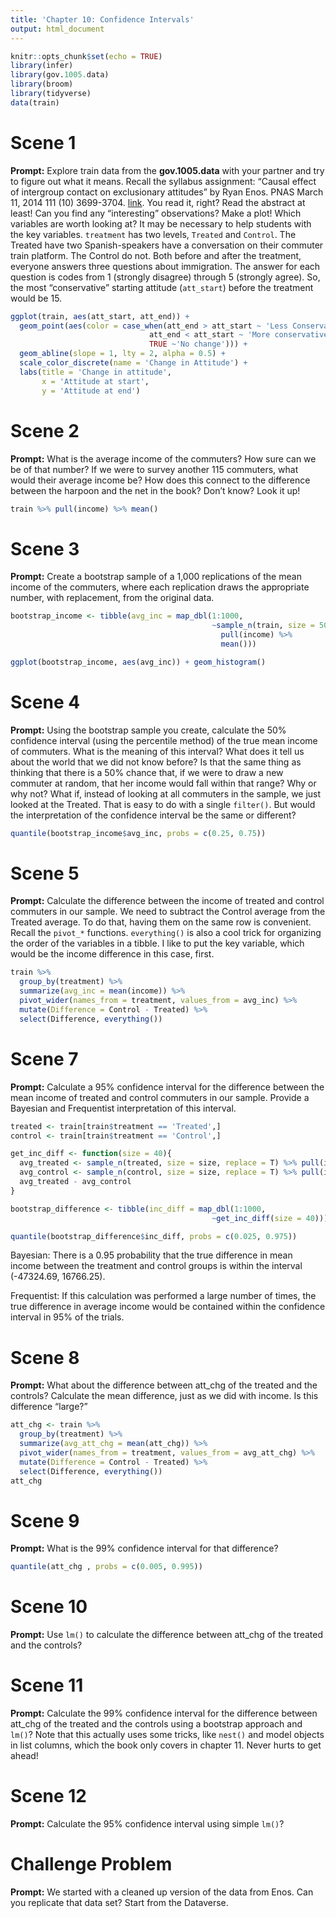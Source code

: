 ```yaml
---
title: 'Chapter 10: Confidence Intervals'
output: html_document
---
```


```r
knitr::opts_chunk$set(echo = TRUE)
library(infer)
library(gov.1005.data)
library(broom)
library(tidyverse)
data(train)
```

# Scene 1

**Prompt:** Explore train data from the **gov.1005.data** with your partner and try to figure out what it means. Recall the syllabus assignment: "Causal effect of intergroup contact on exclusionary attitudes" by Ryan Enos. PNAS March 11, 2014 111 (10) 3699-3704. [link](https://www.pnas.org/content/pnas/111/10/3699.full.pdf%20). You read it, right? Read the abstract at least! Can you find any "interesting" observations? Make a plot! Which variables are worth looking at? It may be necessary to help students with the key variables. `treatment` has two levels, `Treated` and `Control`. The Treated have two Spanish-speakers have a conversation on their commuter train platform. The Control do not. Both before and after the treatment, everyone answers three questions about immigration. The answer for each question is codes from 1 (strongly disagree) through 5 (strongly agree). So, the most "conservative" starting attitude (`att_start`) before the treatment would be 15.

```r
ggplot(train, aes(att_start, att_end)) +
  geom_point(aes(color = case_when(att_end > att_start ~ 'Less Conservative',
                               att_end < att_start ~ 'More conservative',
                               TRUE ~'No change'))) +
  geom_abline(slope = 1, lty = 2, alpha = 0.5) +
  scale_color_discrete(name = 'Change in Attitude') +
  labs(title = 'Change in attitude',
       x = 'Attitude at start',
       y = 'Attitude at end')

```


# Scene 2

**Prompt:** What is the average income of the commuters? How sure can we be of that number? If we were to survey another 115 commuters, what would their average income be? How does this connect to the difference between the harpoon and the net in the book? Don't know? Look it up!

```r
train %>% pull(income) %>% mean()
```


# Scene 3

**Prompt:** Create a bootstrap sample of a 1,000 replications of the mean income of the commuters, where each replication draws the appropriate number, with replacement, from the original data.

```r
bootstrap_income <- tibble(avg_inc = map_dbl(1:1000, 
                                             ~sample_n(train, size = 50, replace = T) %>%
                                               pull(income) %>% 
                                               mean()))

ggplot(bootstrap_income, aes(avg_inc)) + geom_histogram()
```



# Scene 4

**Prompt:** Using the bootstrap sample you create, calculate the 50% confidence interval (using the percentile method) of the true mean income of commuters. What is the meaning of this interval? What does it tell us about the world that we did not know before? Is that the same thing as thinking that there is a 50% chance that, if we were to draw a new commuter at random, that her income would fall within that range? Why or why not? What if, instead of looking at all commuters in the sample, we just looked at the Treated. That is easy to do with a single `filter()`. But would the interpretation of the confidence interval be the same or different?

```r
quantile(bootstrap_income$avg_inc, probs = c(0.25, 0.75))
```


# Scene 5

**Prompt:**  Calculate  the difference between the income of treated and control commuters in our sample. We need to subtract the Control average from the Treated average. To do that, having them on the same row is convenient. Recall the `pivot_*` functions. `everything()` is also a cool trick for organizing the order of the variables in a tibble. I like to put the key variable, which would be the income difference in this case, first.

```r
train %>%
  group_by(treatment) %>%
  summarize(avg_inc = mean(income)) %>%
  pivot_wider(names_from = treatment, values_from = avg_inc) %>%
  mutate(Difference = Control - Treated) %>% 
  select(Difference, everything())
```


# Scene 7

**Prompt:**  Calculate a 95% confidence interval for the difference between the mean income of treated and control commuters in our sample. Provide a Bayesian and Frequentist interpretation of this interval.

```r
treated <- train[train$treatment == 'Treated',]
control <- train[train$treatment == 'Control',]

get_inc_diff <- function(size = 40){
  avg_treated <- sample_n(treated, size = size, replace = T) %>% pull(income) %>% mean()
  avg_control <- sample_n(control, size = size, replace = T) %>% pull(income) %>% mean()
  avg_treated - avg_control
}

bootstrap_difference <- tibble(inc_diff = map_dbl(1:1000, 
                                             ~get_inc_diff(size = 40)))

quantile(bootstrap_difference$inc_diff, probs = c(0.025, 0.975))
```
Bayesian: 
There is a 0.95 probability that the true difference in mean income between the treatment and control groups is within the interval (-47324.69, 16766.25).

Frequentist:
If this calculation was performed a large number of times, the true difference in average income would be contained within the confidence interval in 95% of the trials.

# Scene 8

**Prompt:**  What about the difference between att_chg of the treated and the controls? Calculate the mean difference, just as we did with income. Is this difference "large?" 

```r
att_chg <- train %>%
  group_by(treatment) %>%
  summarize(avg_att_chg = mean(att_chg)) %>%
  pivot_wider(names_from = treatment, values_from = avg_att_chg) %>%
  mutate(Difference = Control - Treated) %>% 
  select(Difference, everything())
att_chg
```


# Scene 9

**Prompt:** What is the 99% confidence interval for that difference? 

```r
quantile(att_chg , probs = c(0.005, 0.995))

```


# Scene 10

**Prompt:** Use `lm()` to calculate the difference between att_chg of the treated and the controls? 


# Scene 11

**Prompt:** Calculate the 99% confidence interval for the difference between att_chg of the treated and the controls using a bootstrap approach and `lm()`? Note that this actually uses some tricks, like `nest()` and model objects in list columns, which the book only covers in chapter 11. Never hurts to get ahead!


# Scene 12

**Prompt:** Calculate the 95% confidence interval using simple `lm()`?


# Challenge Problem

**Prompt:** We started with a cleaned up version of the data from Enos. Can you replicate that data set? Start from the Dataverse.


